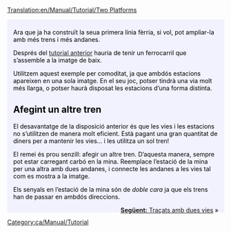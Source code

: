 [[Translation:en/Manual/Tutorial/Two Platforms]]

{{en/Manual/Tutorial/Tabs|2|1
|ca/Manual/Tutorial/Dues andanes|1. Dues andanes<!--
-->|ca/Manual/Tutorial/Dues vies|2. Dues vies}}
<div style="padding:.5em 1em 1em 1em; border-top:none; background-color:#f1f2fe; color:#000;">
{{ca/Manual/Tutorial}}
Ara que ja ha construït la seua primera línia fèrria, si vol, pot ampliar-la amb més trens i més andanes.

Després del [[ca/Manual/Tutorial/Tutorial|tutorial anterior]] hauria de tenir un ferrocarril que s’assemble a la imatge de baix.
{{en/Manual/Phototable|[[File:en/Manual/Tutorial/Singletrain.png|400px]]|Dues estacions d’una andana i un tren.|none}}

Utilitzem aquest exemple per comoditat, ja que ambdós estacions apareixen en una sola imatge. En el seu joc, potser tindrà una via molt més llarga, o potser haurà disposat les estacions d’una forma distinta.

== Afegint un altre tren ==
El desavantatge de la disposició anterior és que les vies i les estacions no s’utilitzen de manera molt eficient. Està pagant una gran quantitat de diners per a mantenir les vies... i les utilitza un sol tren!

El remei és prou senzill: afegir un altre tren. D’aquesta manera, sempre pot estar carregant carbó en la mina. Reemplace l’estació de la mina per una altra amb dues andanes, i connecte les andanes a les vies tal com es mostra a la imatge.
{{en/Manual/Phototable|[[File:en/Manual/Tutorial/TwotrainsOnetrack.png|400px]]|Estació de la mina, ara amb dues andanes.|none}}

Els senyals en l’estació de la mina són de ''doble cara'' ja que els trens han de passar en ambdós direccions.

<span style="float: right">[[ca/Manual/Tutorial/Dues vies|'''Següent:''' Traçats amb dues vies]] &raquo;</span>
</div>
[[Category:ca/Manual/Tutorial]]